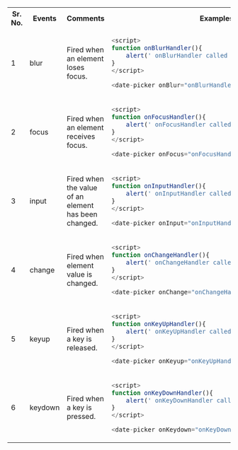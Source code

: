 <table>

<tr>
<th>Sr. No.</th>
<th>Events</th>
<th>Comments</th>
<th width="450px">Examples</th>
</tr>

<tr>
<td>1</td>
<td>blur</td>
<td>Fired when an element loses focus.</td>
<td>

```javascript
<script>
function onBlurHandler(){
    alert(' onBlurHandler called ');
}
</script>

<date-picker onBlur="onBlurHandler()"></date-picker>

```
</td>
</tr>
<tr>
<td>2</td>
<td>focus</td>
<td>Fired when an element receives focus.</td>
<td>

```javascript
<script>
function onFocusHandler(){
    alert(' onFocusHandler called ');
}
</script>

<date-picker onFocus="onFocusHandler()"></date-picker>
```
</td>
</tr>
<tr>
<td>3</td>
<td>input</td>
<td>Fired when the value of an element has been changed.</td>
<td>

```javascript
<script>
function onInputHandler(){
    alert(' onInputHandler called ');
}
</script>

<date-picker onInput="onInputHandler()"></date-picker>
```

</td>
</tr>
<tr>
<td>4</td>
<td>change</td>
<td>Fired when element value is changed.</td>
<td>

```javascript
<script>
function onChangeHandler(){
    alert(' onChangeHandler called ');
}
</script>

<date-picker onChange="onChangeHandler()"></date-picker>
```

</td>
</tr>
<tr>
<td>5</td>
<td>keyup</td>
<td>Fired when a key is released.</td>
<td>

```javascript
<script>
function onKeyUpHandler(){
    alert(' onKeyUpHandler called ');
}
</script>

<date-picker onKeyup="onKeyUpHandler()"></date-picker>
```

</td>
</tr>
<tr>
<td>6</td>
<td>keydown</td>
<td>Fired when a key is pressed.</td>
<td>

```javascript
<script>
function onKeyDownHandler(){
    alert(' onKeyDownHandler called ');
}
</script>

<date-picker onKeydown="onKeyDownHandler()"></date-picker>
```

</td>
</tr>
</table>